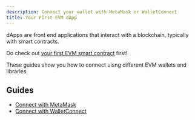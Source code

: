 ```yaml
---
description: Connect your wallet with MetaMask or WalletConnect
title: Your First EVM dApp
---
```


dApps are front end applications that interact with a blockchain,
typically with smart contracts.

Do check out [your first EVM smart contract](../smart-contracts/) first!

These guides show you how to connect uisng different EVM wallets and libraries.

## Guides

* [Connect with MetaMask](./connect-with-metamask.md)
* [Connect with WalletConnect](./connect-with-walletconnect.md)
